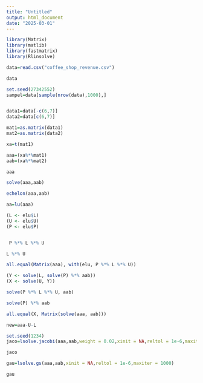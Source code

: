 ---
title: "Untitled"
output: html_document
date: "2025-03-01"
---

```{r}
library(Matrix)
library(matlib)
library(fastmatrix)
library(Rlinsolve)
```

```{r}
data=read.csv("coffee_shop_revenue.csv")
```

```{r}
data
```

```{r}
set.seed(27342552)
sampel=data[sample(nrow(data),1000),]
```

```{r}

```


```{r}
data1=data[-c(6,7)]
data2=data[c(6,7)]
```


```{r}
mat1=as.matrix(data1)
mat2=as.matrix(data2)
```

```{r}
xa=t(mat1)
```


```{r}
aaa=(xa%*%mat1)
aab=(xa%*%mat2)
```

```{r}
aaa
```


```{r}
solve(aaa,aab)
```
```{r}
echelon(aaa,aab)
```


```{r}
aa=lu(aaa)
```

```{r}
(L <- elu$L)
(U <- elu$U)
(P <- elu$P)
```

```{r}

```

```{r}
 P %*% L %*% U
```

```{r}
L %*% U
```


```{r}
all.equal(Matrix(aaa), with(elu, P %*% L %*% U))
```
```{r}
(Y <- solve(L, solve(P) %*% aab)) 
(X <- solve(U, Y))
```

```{r}
solve(P %*% L %*% U, aab)
```


```{r}
solve(P) %*% aab
```


```{r}
all.equal(X, Matrix(solve(aaa, aab)))
```

```{r}
new=aaa-U-L
```



```{r}
set.seed(1234)
jaco=lsolve.jacobi(aaa,aab,weight = 0.02,xinit = NA,reltol = 1e-6,maxiter = 1000)
```

```{r}
jaco
```

```{r}
gau=lsolve.gs(aaa,aab,xinit = NA,reltol = 1e-6,maxiter = 1000)
```

```{r}
gau
```

